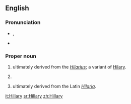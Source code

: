 ==English==

===Pronunciation===
* {{a|UK}} {{IPA|/ˈhɪl.ə.ɹi/}}, {{SAMPA|/"hIl.@.ri/}}
* {{audio|en-us-Hillary.ogg|Audio (US)}}

===Proper noun===
{{en-proper noun}}

# {{given name|male|from=Latin}} ultimately derived from the {{etyl|la}} ''[[Hilarius]]''; a variant of [[Hilary]].
# {{surname|[[patronymic]]|from=given names}}
# {{given name|female|from=Latin}} ultimately derived from the Latin ''[[Hilaria]]''.

[[it:Hillary]]
[[sr:Hillary]]
[[zh:Hillary]]